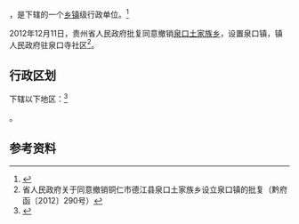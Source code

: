 {{中国乡级行政区|52/06/26/214/000}}

'''{{PAGENAMEBASE}}'''，是{{PRC admin/fullname|52/06/26/214/000|3}}下辖的一个[[乡镇|乡镇]]级行政单位。<ref>{{PRC admin/ref sgc|{{PRC admin/parent|52/06/26/214/000}}}}</ref>

2012年12月11日，贵州省人民政府批复同意撤销[[泉口土家族乡|泉口土家族乡]]，设置泉口镇，镇人民政府驻泉口寺社区<ref>省人民政府关于同意撤销铜仁市德江县泉口土家族乡设立泉口镇的批复（黔府函〔2012〕290号）</ref>。

== 行政区划 ==

{{PAGENAMEBASE}}下辖以下地区：<ref>{{PRC admin/ref sgc|52/06/26/214/000}}</ref>

{{PRC admin/children|52/06/26/214/000}}。

== 参考资料 ==

{{reflist}}

{{行政区划小作品}}
{{PRC admin/navcat|52/06/26/214/000}}